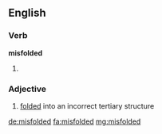 ==English==

===Verb===
'''misfolded'''

# {{en-past of|misfold}}

===Adjective===
{{en-adj}}

# {{context|of a protein or nucleic acid|lang=en}} [[folded]] into an incorrect tertiary structure

[[de:misfolded]]
[[fa:misfolded]]
[[mg:misfolded]]